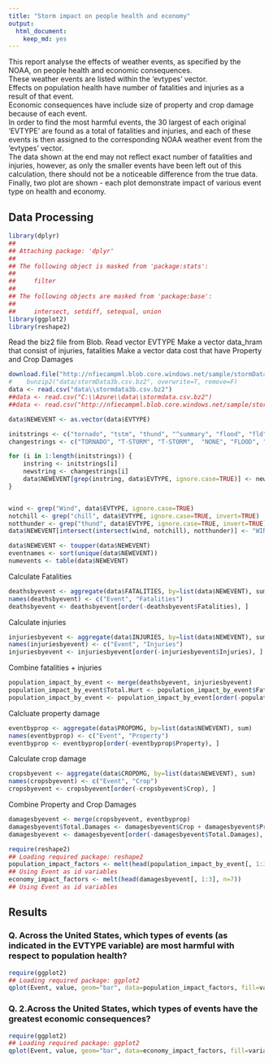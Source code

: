 ```yaml
---
title: "Storm impact on people health and economy"
output:
  html_document:
    keep_md: yes
---
```


This report analyse the effects of weather events, as specified by the NOAA, on people health and economic consequences.  
These weather events are listed within the 'evtypes' vector.  
Effects on population health have number of fatalities and injuries as a result of that event.  
Economic consequences have include  size of property and crop damage because of each event.  
In order to find the most harmful events, the 30 largest of each original 'EVTYPE' are found as a total of fatalities and injuries, and each of these events is then assigned to the corresponding NOAA weather event from the 'evtypes' vector.   
The data shown at the end may not reflect exact number of fatalities and injuries, however, as only the smaller events have been left out of this calculation, there should not be a noticeable difference from the true data.   
Finally, two plot are shown - each plot demonstrate impact of various event type on health and economy.

## Data Processing

```r
library(dplyr)
## 
## Attaching package: 'dplyr'
## 
## The following object is masked from 'package:stats':
## 
##     filter
## 
## The following objects are masked from 'package:base':
## 
##     intersect, setdiff, setequal, union
library(ggplot2)
library(reshape2)
```

Read the biz2 file from Blob.  Read vector EVTYPE
Make a vector data_hram that consist of injuries, fatalities
Make a vector data cost that have Property and Crop Damages

```r
download.file("http://nfiecampml.blob.core.windows.net/sample/stormData.csv.bz2", destfile = "data/stormData3b.csv.bz2")
#    bunzip2("data/stormData3b.csv.bz2", overwrite=T, remove=F)
data <- read.csv("data\\stormdata3b.csv.bz2")
##data <- read.csv("C:\\Azure\\data\\stormdata.csv.bz2")
##data <- read.csv("http://nfiecampml.blob.core.windows.net/sample/stormData.csv.bz2")

data$NEWEVENT <- as.vector(data$EVTYPE)

initstrings <- c("tornado", "tstm", "thund", "^summary", "flood", "fld", "wint", "lightning", "^drought", "^heat", "astro", "^record", "snow", "fire", "hail", "smoke", "hurricane", "typhoon", "chill", "funnel", "surf", "^monthly")    
changestrings <- c("TORNADO", "T-STORM", "T-STORM",  "NONE", "FLOOD", "FLOOD", "WINTER WEATHER", "LIGHTNING", "DROUGHT", "HEAT", "TIDE", "NONE", "SNOW", "WILDFIRE", "HAIL", "SMOKE", "HURRICAN", "HURRICANE", "WIND CHILL", "FUNNEL CLOUD", "HIGH SURF", "NONE")

for (i in 1:length(initstrings)) {
    instring <- initstrings[i]
    newstring <- changestrings[i]
    data$NEWEVENT[grep(instring, data$EVTYPE, ignore.case=TRUE)] <- newstring
}


wind <- grep("Wind", data$EVTYPE, ignore.case=TRUE)
notchill <- grep("chill", data$EVTYPE, ignore.case=TRUE, invert=TRUE)
notthunder <- grep("thund", data$EVTYPE, ignore.case=TRUE, invert=TRUE)
data$NEWEVENT[intersect(intersect(wind, notchill), notthunder)] <- "WIND"

data$NEWEVENT <- toupper(data$NEWEVENT)
eventnames <- sort(unique(data$NEWEVENT))
numevents <- table(data$NEWEVENT)

```

Calculate Fatalities

```r
deathsbyevent <- aggregate(data$FATALITIES, by=list(data$NEWEVENT), sum)
names(deathsbyevent) <- c("Event", "Fatalities")
deathsbyevent <- deathsbyevent[order(-deathsbyevent$Fatalities), ]
```

Calculate injuries
```r
injuriesbyevent <- aggregate(data$INJURIES, by=list(data$NEWEVENT), sum)
names(injuriesbyevent) <- c("Event", "Injuries")
injuriesbyevent <- injuriesbyevent[order(-injuriesbyevent$Injuries), ]


```

Combine fatalities + injuries

```r
population_impact_by_event <- merge(deathsbyevent, injuriesbyevent)
population_impact_by_event$Total.Hurt <- population_impact_by_event$Fatalities + population_impact_by_event$Injuries
population_impact_by_event <- population_impact_by_event[order(-population_impact_by_event$Total.Hurt), ]
```

Calcluate property damage
```r
eventbyprop <- aggregate(data$PROPDMG, by=list(data$NEWEVENT), sum)
names(eventbyprop) <- c("Event", "Property")
eventbyprop <- eventbyprop[order(-eventbyprop$Property), ]

```

Calculate crop damage
```r
cropsbyevent <- aggregate(data$CROPDMG, by=list(data$NEWEVENT), sum)
names(cropsbyevent) <- c("Event", "Crop")
cropsbyevent <- cropsbyevent[order(-cropsbyevent$Crop), ]

```

Combine Property and Crop Damages

```r


damagesbyevent <- merge(cropsbyevent, eventbyprop)
damagesbyevent$Total.Damages <- damagesbyevent$Crop + damagesbyevent$Property
damagesbyevent <- damagesbyevent[order(-damagesbyevent$Total.Damages), ]
```


```r
require(reshape2)
## Loading required package: reshape2
population_impact_factors <- melt(head(population_impact_by_event[, 1:3], n=7))
## Using Event as id variables
economy_impact_factors <- melt(head(damagesbyevent[, 1:3], n=7))
## Using Event as id variables

```


## Results 

### Q. Across the United States, which types of events (as indicated in the EVTYPE variable) are most harmful with respect to population health?

```r
require(ggplot2)
## Loading required package: ggplot2
qplot(Event, value, geom="bar", data=population_impact_factors, fill=variable, position="dodge", stat="identity", ylab="Number of People", main="Most harmful event for population")

```

### Q. 2.Across the United States, which types of events have the greatest economic consequences?

```r
require(ggplot2)
## Loading required package: ggplot2
qplot(Event, value, geom="bar", data=economy_impact_factors, fill=variable, position="dodge", stat="identity", ylab="Damages ($)", main="Most harmful event for economy")

```



